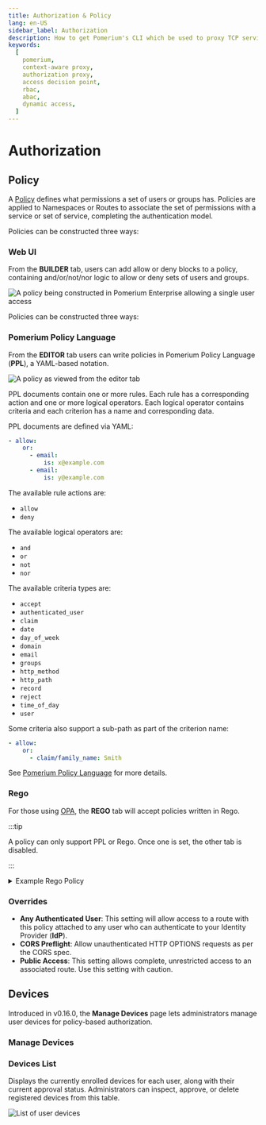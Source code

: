```yaml
---
title: Authorization & Policy
lang: en-US
sidebar_label: Authorization
description: How to get Pomerium's CLI which be used to proxy TCP services and kubernetes commands
keywords:
  [
    pomerium,
    context-aware proxy,
    authorization proxy,
    access decision point,
    rbac,
    abac,
    dynamic access,
  ]
---
```


# Authorization

## Policy

A [Policy](/docs/capabilities/authorization.mdx) defines what permissions a set of users or groups has. Policies are applied to Namespaces or Routes to associate the set of permissions with a service or set of service, completing the authentication model.

Policies can be constructed three ways:

### Web UI

From the **BUILDER** tab, users can add allow or deny blocks to a policy, containing and/or/not/nor logic to allow or deny sets of users and groups.

![A policy being constructed in Pomerium Enterprise allowing a single user access](./img/authorization/example-policy-single-user.png)

Policies can be constructed three ways:

### Pomerium Policy Language

From the **EDITOR** tab users can write policies in Pomerium Policy Language (**PPL**), a YAML-based notation.

![A policy as viewed from the editor tab](./img/authorization/example-policy-editor.png)

PPL documents contain one or more rules. Each rule has a corresponding action and one or more logical operators. Each logical operator contains criteria and each criterion has a name and corresponding data.

PPL documents are defined via YAML:

```yaml
- allow:
    or:
      - email:
          is: x@example.com
      - email:
          is: y@example.com
```

The available rule actions are:

- `allow`
- `deny`

The available logical operators are:

- `and`
- `or`
- `not`
- `nor`

The available criteria types are:

- `accept`
- `authenticated_user`
- `claim`
- `date`
- `day_of_week`
- `domain`
- `email`
- `groups`
- `http_method`
- `http_path`
- `record`
- `reject`
- `time_of_day`
- `user`

Some criteria also support a sub-path as part of the criterion name:

```yaml
- allow:
    or:
      - claim/family_name: Smith
```

See [Pomerium Policy Language](/docs/capabilities/ppl) for more details.

### Rego

For those using [OPA](https://www.openpolicyagent.org/), the **REGO** tab will accept policies written in Rego.

:::tip

A policy can only support PPL or Rego. Once one is set, the other tab is disabled.

:::

<details>
<summary>Example Rego Policy</summary>
<div>

This example policy compares the `given_name` claim from a user's session against a list of popular first names, and only allows the 100 most popular first names.

```rego
package pomerium.policy
session = s {
  s = gset_databroker_record("type.googleapis.com/user.ServiceAccount", input.session.id)
  s != null
} else = s {
  s = get_databroker_record("type.googleapis.com/session.Session", input.session.id)
  s != null
} else = {} {
  true
}
user = u {
  u = get_databroker_record("type.googleapis.com/user.User", session.user_id)
} else = {} {
  true
}
allow = [true, {"custom-rego-authorized"}] {
  # grab all the claims from the user and session objects
  session_claims := object.get(session, "claims", {})
  user_claims := object.get(user, "claims", {})
  all_claims := object.union(session_claims, user_claims)
  # get the given_name claim. claim values are always an array of strings
  given_names := object.get(all_claims, "given_name", [])
  # query a JSON dump of the most popular baby names from 2020
  response := http.send({
    "method": "GET",
    "url": "https://raw.githubusercontent.com/aruljohn/popular-baby-names/master/2020/boy_names_2020.json",
    "force_json_decode": true,
  })
  # only include the top 100 names
  all_names := response.body.names
  popular_names := array.slice(all_names, 0, 99)
  # check that there's a given name in the popular names
  some i
  some j
  popular_names[i] == given_names[j]
} else = [false, {"custom-rego-unauthorized"}] {
  session.id != ""
} else = [false, {"user-unauthenticated"}] {
  true
}
```

This example pulls session data from the Databroker service using `type.googleapis.com/session.Session` for users and `type.googleapis.com/user.ServiceAccount` for service accounts.

</div>
</details>

### Overrides

- **Any Authenticated User**: This setting will allow access to a route with this policy attached to any user who can authenticate to your Identity Provider (**IdP**).
- **CORS Preflight**: Allow unauthenticated HTTP OPTIONS requests as per the CORS spec.
- **Public Access**: This setting allows complete, unrestricted access to an associated route. Use this setting with caution.

## Devices

Introduced in v0.16.0, the **Manage Devices** page lets administrators manage user devices for policy-based authorization.

### Manage Devices

<ManageDevices />

### Devices List

Displays the currently enrolled devices for each user, along with their current approval status. Administrators can inspect, approve, or delete registered devices from this table.

![List of user devices](./img/authorization/console-devices.png)
